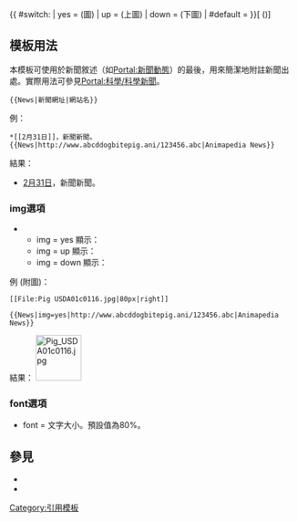 <span style="font-size:{{ #if: {{{font|}}} | {{{font}}} | 80% }}">{{ #switch: {{{img}}} | yes = (圖) | up = (上圖) | down = (下圖) | #default = }}[{{{1}}} ({{{2}}})]</span><noinclude>

==模板用法==
本模板可使用於新聞敘述（如[[Portal:新聞動態]]）的最後，用來簡潔地附註新聞出處。實際用法可參見[[Portal:科學/科學新聞]]。
<pre>
{{News|新聞網址|網站名}}
</pre>

例：
<pre>*[[2月31日]]，新聞新聞。{{News|http://www.abcddogbitepig.ani/123456.abc|Animapedia News}}</pre>

結果：
*[[2月31日]]，新聞新聞。{{News|http://www.abcddogbitepig.ani/123456.abc|Animapedia News}}

===img選項===
**img = yes 顯示：{{News|img=yes|http://www.abcddogbitepig.ani/123456.abc|Animapedia News}}
**img = up 顯示：{{News|img=up|http://www.abcddogbitepig.ani/123456.abc|Animapedia News}}
**img = down 顯示：{{News|img=down|http://www.abcddogbitepig.ani/123456.abc|Animapedia News}}

例 (附圖)：
<pre>
[[File:Pig USDA01c0116.jpg|80px|right]]

{{News|img=yes|http://www.abcddogbitepig.ani/123456.abc|Animapedia News}}</pre>

結果：
[[File:Pig USDA01c0116.jpg|80px|right]]

{{News|img=yes|http://www.abcddogbitepig.ani/123456.abc|Animapedia News}}

===font選項===
*font = 文字大小。預設值為80%。

==參見==
*{{tl|cite news}}
*{{tl|cite news en}}


[[Category:引用模板]]</noinclude>